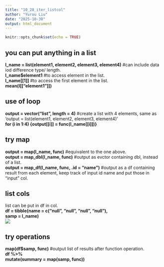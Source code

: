 ```yaml
---
title: "10_28_iter_listcol"
author: "Yurou Liu"
date: "2025-10-30"
output: html_document
---
```


```r
knitr::opts_chunk$set(echo = TRUE)
```

## you can put anything in a list

**l_name = list(element1, element2, element3, element4)** #can include data iod difference type/ length.<br>
**l_name$element1** #to access element in the list.<br>
**l_name[[1]]** #to access the first element in the list.<br>
**mean(l[["element1"]])**

## use of loop
**output = vector("list", length = 4)** #create a list with 4 elements, same as 'output = list(element1, element2, element3, element4)'<br>
**for (i in 1:4) {output[[i]] = func(l_name[[i]])}**

## try map
**output = map(l_name, func)** #equivalent to the one above.<br>
**output = map_dbl(l_name, func)** #output as evctor containing dbl, instead of a list.<br>
**output = map_df(l_name, func, .id = "name")** #output as a df containing result from each element, keep track of input id name and put those in "input" col.

## list cols
list can be put in df in col.<br>
**df = tibble(name = c("null", "null", "null", "null"),** <br>
      **samp = l_name)** <br>
![](./images/image1.jpg)

## try operations
**map(df$samp, func)** #output list of results after function operation.<br>
**df %>%** <br>
**mutate(summary = map(samp, func))** <br>